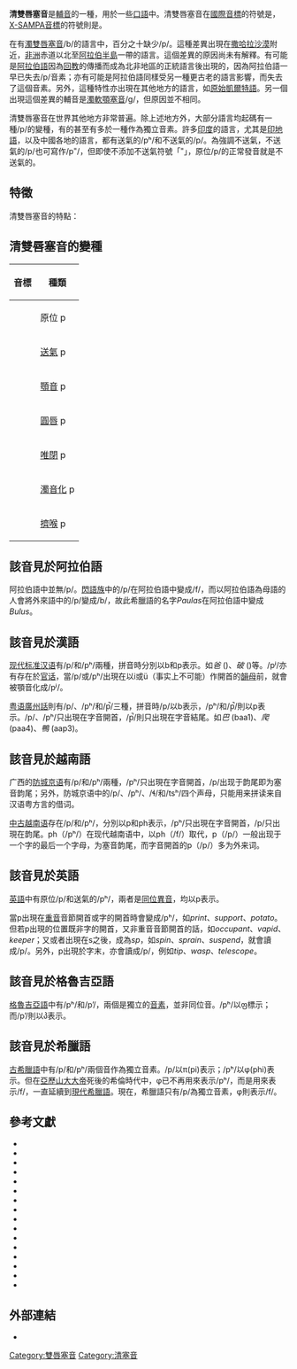 {{Infobox IPA
|ipa symbol=p
|ipa-number=101
|decimal=112
|x-sampa=p
|kirshenbaum=p
|braille=p
}}
'''清雙唇塞音'''是[[輔音|輔音]]的一種，用於一些[[口語|口語]]中。清雙唇塞音在[[國際音標|國際音標]]的符號是{{IPA|{{尖括号|p}}}}，[[X-SAMPA|X-SAMPA音標]]的符號則是{{尖括号|<tt>p</tt>}}。

在有[[濁雙唇塞音|濁雙唇塞音]]/b/的語言中，百分之十缺少/p/。這種差異出現在[[撒哈拉沙漠|撒哈拉沙漠]]附近，[[非洲|非洲]]赤道以北至[[阿拉伯半島|阿拉伯半島]]一帶的語言。這個差異的原因尚未有解釋。有可能是[[阿拉伯語|阿拉伯語]]因為[[回教|回教]]的傳播而成為北非地區的正統語言後出現的，因為阿拉伯語一早已失去/p/音素；亦有可能是阿拉伯語同樣受另一種更古老的語言影響，而失去了這個音素。另外，這種特性亦出現在其他地方的語言，如[[原始凱爾特語|原始凱爾特語]]。另一個出現這個差異的輔音是[[濁軟顎塞音|濁軟顎塞音]]/g/，但原因並不相同。

清雙唇塞音在世界其他地方非常普遍。除上述地方外，大部分語言均起碼有一種/p/的變種，有的甚至有多於一種作為獨立音素。許多[[印度|印度]]的語言，尤其是[[印地語|印地語]]，以及中國各地的語言，都有送氣的/pʰ/和不送氣的/p/。為強調不送氣，不送氣的/p/也可寫作/p˭/，但即使不添加不送氣符號「˭」，原位/p/的正常發音就是不送氣的。

== 特徵 ==
清雙唇塞音的特點：

{{塞音}}
{{雙唇音}}
{{清音}}
{{口腔輔音}}
{{中央輔音}}
{{肺部氣流音}}

== 清雙唇塞音的變種 ==
{| border="1" cellspacing="0" cellpadding="4"
! 音標 !! 種類
|-
| style="font-size:24px" align="center"|{{IPA|p}} || 原位 p
|-
| style="font-size:24px" align="center"|{{IPA|pʰ}} || [[送氣音|送氣]] p
|-
| style="font-size:24px" align="center"|{{IPA|pʲ}} || [[顎音化|顎音]] p
|-
| style="font-size:24px" align="center"|{{IPA|pʷ}} || [[圓唇音|圓唇]] p
|-
| style="font-size:24px" align="center"|{{IPA|p̚}} || [[唯閉音|唯閉]] p
|-
| style="font-size:24px" align="center"|{{IPA|p̌}} || [[濁音|濁音化]] p
|-
| style="font-size:24px" align="center"|{{IPA|pʼ}} || [[擠喉音|擠喉]] p
|}

== 該音見於阿拉伯語 ==
阿拉伯語中並無/p/。[[閃語族|閃語族]]中的/p/在阿拉伯語中變成/f/，而以阿拉伯語為母語的人會將外來語中的/p/變成/b/，故此希臘語的名字''Paulas''在阿拉伯語中變成''Bulus''。

== 該音見於漢語 ==
[[现代标准汉语|现代标准汉语]]有/p/和/pʰ/兩種，拼音時分別以b和p表示。如''爸'' ({{lang|la|bà}})、''破'' ({{lang|la|pò}})等。/pʲ/亦有存在於[[官话|官话]]，當/p/或/pʰ/出現在以i或ü（事实上不可能）作開首的[[韻母|韻母]]前，就會被顎音化成/pʲ/。

[[粤语|粤语]][[廣州話|廣州話]]則有/p/、/pʰ/和/p̚/三種，拼音時/p/以b表示，/pʰ/和/p̚/則以p表示。/p/、/pʰ/只出現在字音開首，/p̚/則只出現在字音結尾。如''巴'' (baa1)、''爬'' (paa4)、''鴨'' (aap3)。

== 該音見於越南語 ==
广西的[[中國京語|防城京语]]有/p/和/pʰ/兩種，/pʰ/只出現在字音開首，/p/出现于韵尾即为塞音韵尾；另外，防城京语中的/p/、/pʰ/、/ɬ/和/tsʰ/四个声母，只能用来拼读来自汉语粤方言的借词。

[[越南语#越南語發展史|中古越南语]]存在/p/和/pʰ/，分別以p和ph表示，/pʰ/只出現在字音開首，/p/只出現在韵尾。ph（/pʰ/）在现代越南语中，以ph（/f/）取代，p（/p/）一般出现于一个字的最后一个字母，为塞音韵尾，而字音開首的p（/p/）多为外来词。

== 該音見於英語 ==
[[英語|英語]]中有原位/p/和送氣的/pʰ/，兩者是[[同位異音|同位異音]]，均以p表示。

當p出現在[[重音|重音]]音節開首或字的開首時會變成/pʰ/，如''print''、''support''、''potato''。但若p出現的位置既非字的開首，又非重音音節開首的話，如''occupant''、''vapid''、''keeper''；又或者出現在s之後，成為''sp''，如''spin''、''sprain''、''suspend''，就會讀成/p/。另外，p出現於字末，亦會讀成/p/，例如''tip''、''wasp''、''telescope''。

== 該音見於格魯吉亞語 ==
[[格魯吉亞語|格魯吉亞語]]中有/pʰ/和/pʼ/，兩個是獨立的[[音位|音素]]，並非同位音。/pʰ/以ფ標示；而/pʼ/則以პ表示。

== 該音見於希臘語 ==
[[古希臘語|古希臘語]]中有/p/和/pʰ/兩個音作為獨立音素。/p/以π(pi)表示；/pʰ/以φ(phi)表示。但在[[亞歷山大大帝|亞歷山大大帝]]死後的希倫時代中，φ已不再用來表示/pʰ/，而是用來表示/f/，一直延續到[[希臘語|現代希臘語]]。現在，希臘語只有/p/為獨立音素，φ則表示/f/。

==參考文獻==
{{refbegin|2}}
* {{Citation
|last=Basbøll
|first=Hans
|author-link=Hans Basbøll
|year=2005
|title=The Phonology of Danish
|isbn=0-203-97876-5
}}
*{{Citation
|doi=10.1017/S0025100300004618
|last1=Carbonell
|first1=Joan F.
|last2=Llisterri
|first2=Joaquim
|year=1992
|title=Catalan
|journal=Journal of the International Phonetic Association
|volume=22
|issue=1–2
|pages=53–56
}}
* {{Citation
|doi=10.1017/S0025100300005223
|last=Cruz-Ferreira
|first=Madalena
|year= 1995
|title=European Portuguese
|journal=Journal of the International Phonetic Association
|volume=25
|issue=2
|pages=90–94
}}
* {{citation
|last1=Danyenko
|first1=Andrii
|last2=Vakulenko
|first2=Serhii
|year=1995
|title=Ukrainian
|publisher=Lincom Europa
|isbn=9783929075083
|url=https://books.google.com/books?id=WUsbAQAAIAAJ
|accessdate=2021-02-16
|archive-date=2021-04-15
|archive-url=https://web.archive.org/web/20210415025900/https://books.google.com/books?id=WUsbAQAAIAAJ
|dead-url=no
}}
*{{citation
|last=Dum-Tragut
|first=Jasmine
|year=2009
|title=Armenian: Modern Eastern Armenian
|publisher=John Benjamins Publishing Company
|place=Amsterdam
}}
*{{Citation
|last1=Fougeron
|first1=Cecile
|last2=Smith
|first2=Caroline L
|year=1993
|title=Illustrations of the IPA:French
|journal=Journal of the International Phonetic Association
|volume=23
|issue=2
|pages=73–76
|doi=10.1017/S0025100300004874
}}
* {{citation
|last1=Gilles
|first1=Peter
|last2=Trouvain
|first2=Jürgen
|year=2013
|title=Luxembourgish
|journal=Journal of the International Phonetic Association
|volume=43
|issue=1
|pages=67–74
|doi=10.1017/S0025100312000278
|url=http://orbilu.uni.lu/bitstream/10993/1143/1/Illustrations_Luxembourgish%20-%2017%20-%20revised%20version%20after%202nd%20revision%20-%20mit%20Bilder.pdf
|accessdate=2021-02-16
|archive-date=2019-12-16
|archive-url=https://web.archive.org/web/20191216084337/https://orbilu.uni.lu/bitstream/10993/1143/1/Illustrations_Luxembourgish%20-%2017%20-%20revised%20version%20after%202nd%20revision%20-%20mit%20Bilder.pdf
|dead-url=no
}}
* {{Citation
|doi=10.1017/S002510030000459X
|last=Gussenhoven
|first=Carlos
|year= 1992
|title=Dutch
|journal=Journal of the International Phonetic Association
|volume=22
|issue=2
|pages=45–47
}}
*{{Citation
|doi = 10.1017/S0025100303001191
|last = Jassem
|first = Wiktor
|year= 2003
|title=Polish
|journal=Journal of the International Phonetic Association
|volume=33
|issue=1
|pages=103–107
|doi-access=free
}}
*{{Citation
 |doi          = 10.1017/S0025100303001373
 |last1        = Martínez-Celdrán
 |first1       = Eugenio
 |last2        = Fernández-Planas
 |first2       = Ana Ma.
 |last3        = Carrera-Sabaté
 |first3       = Josefina
 |year         = 2003
 |title        = Castilian Spanish
 |journal      = Journal of the International Phonetic Association
 |volume       = 33
 |issue        = 2
 |pages        = 255–259
 |url          = https://www.academia.edu/11365507
 |doi-access   = free
 |accessdate   = 2021-02-16
 |archive-date = 2021-08-17
 |archive-url  = https://web.archive.org/web/20210817144533/https://www.academia.edu/11365507
 |dead-url     = no
}}
*{{citation
|last=Merrill
|first=Elizabeth
|year=2008
|title=Tilquiapan Zapotec
|journal=Journal of the International Phonetic Association
|volume=38
|issue=1
|pages=107–114
|doi=10.1017/S0025100308003344
|url=http://www.balsas-nahuatl.org/mixtec/Christian_articles/Otomanguean/Merrill.pdf
|accessdate=2021-02-16
|archive-date=2019-12-16
|archive-url=https://web.archive.org/web/20191216084338/http://www.balsas-nahuatl.org/mixtec/Christian_articles/Otomanguean/Merrill.pdf
|dead-url=no
}}
*{{Citation
|last=Okada
|first=Hideo
|year=1999
|chapter=Japanese
|editor=International Phonetic Association
|title=Handbook of the International Phonetic Association: A Guide to the Use of the International Phonetic Alphabet
|pages=117–119
|publisher=Cambridge University Press
|isbn=978-0-52163751-0
|chapter-url=https://archive.org/details/rosettaproject_jpn_phon-2
}}
*{{Citation
|last =Padgett
|first= Jaye
|year= 2003
|title= Contrast and Post-Velar Fronting in Russian
|journal= Natural Language & Linguistic Theory
|volume=21
|issue=1
|pages=39–87
|doi =10.1023/A:1021879906505
|s2cid= 13470826
}}
*{{Citation
|last1=Rogers
|first1=Derek
|last2=d'Arcangeli
|first2=Luciana
|year=2004
|title=Italian
|journal=Journal of the International Phonetic Association
|volume=34
|issue=1
|pages=117–121
|doi=10.1017/S0025100304001628
|doi-access=free
}}
* {{citation
|last=Thompson
|first=Laurence
|year=1959
|title=Saigon phonemics
|journal=Language
|volume=35
|issue=3
|pages=454–476
|doi=10.2307/411232
|jstor=411232
}}
* {{citation
|last1=Landau
|first1=Ernestina
|last2=Lončarić
|first2=Mijo
|last3=Horga
|first3=Damir
|last4=Škarić
|first4=Ivo
|year=1999
|chapter=Croatian
|title=Handbook of the International Phonetic Association: A guide to the use of the International Phonetic Alphabet
|place=Cambridge
|publisher=Cambridge University Press
|isbn=0-521-65236-7
|pages=66–69
}}
{{refend}}

==外部連結==
* {{phoible|p}}

{{辅音|state=collapsed}}
{{IPA navigation|state=collapsed}}

{{authority control}}
[[Category:雙唇塞音|Category:雙唇塞音]]
[[Category:清塞音|Category:清塞音]]